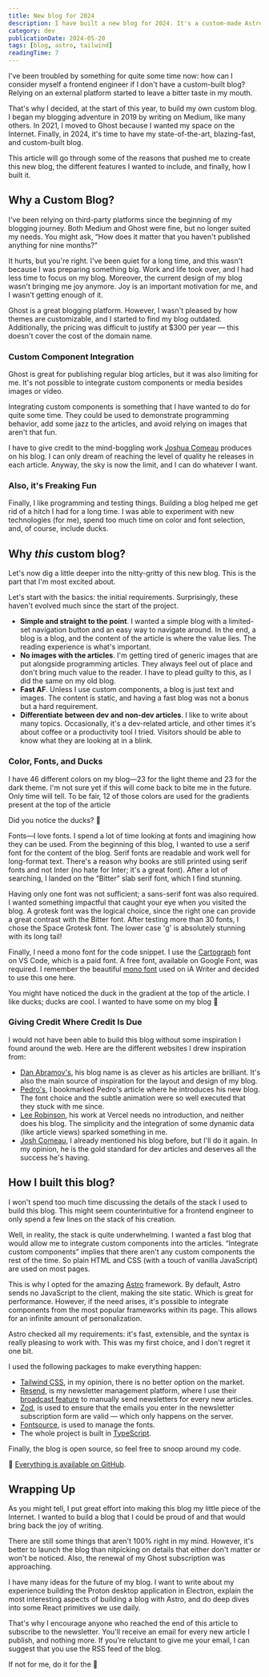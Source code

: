 ```yaml
---
title: New blog for 2024
description: I have built a new blog for 2024. It's a custom-made Astro website with Tailwind CSS and the Resend newsletter platform.
category: dev
publicationDate: 2024-05-20
tags: [blog, astro, tailwind]
readingTime: 7
---
```



I've been troubled by something for quite some time now: how can I consider myself a frontend engineer if I don't have a custom-built blog? Relying on an external platform started to leave a bitter taste in my mouth.

That's why I decided, at the start of this year, to build my own custom blog. I began my blogging adventure in 2019 by writing on Medium, like many others. In 2021, I moved to Ghost because I wanted my space on the Internet. Finally, in 2024, it's time to have my state-of-the-art, blazing-fast, and custom-built blog.

This article will go through some of the reasons that pushed me to create this new blog, the different features I wanted to include, and finally, how I built it.

## Why a Custom Blog?

I've been relying on third-party platforms since the beginning of my blogging journey. Both Medium and Ghost were fine, but no longer suited my needs. You might ask, “How does it matter that you haven't published anything for nine months?”

It hurts, but you're right. I've been quiet for a long time, and this wasn't because I was preparing something big. Work and life took over, and I had less time to focus on my blog. Moreover, the current design of my blog wasn't bringing me joy anymore. Joy is an important motivation for me, and I wasn't getting enough of it.

Ghost is a great blogging platform. However, I wasn't pleased by how themes are customizable, and I started to find my blog outdated. Additionally, the pricing was difficult to justify at $300 per year — this doesn't cover the cost of the domain name.

### Custom Component Integration

Ghost is great for publishing regular blog articles, but it was also limiting for me. It's not possible to integrate custom components or media besides images or video.

Integrating custom components is something that I have wanted to do for quite some time. They could be used to demonstrate programming behavior, add some jazz to the articles, and avoid relying on images that aren't that fun.

I have to give credit to the mind-boggling work [Joshua Comeau](https://www.joshwcomeau.com/css/center-a-div/) produces on his blog. I can only dream of reaching the level of quality he releases in each article. Anyway, the sky is now the limit, and I can do whatever I want.

### Also, it's Freaking Fun

Finally, I like programming and testing things. Building a blog helped me get rid of a hitch I had for a long time. I was able to experiment with new technologies (for me), spend too much time on color and font selection, and, of course, include ducks.

## Why _this_ custom blog?

Let's now dig a little deeper into the nitty-gritty of this new blog. This is the part that I'm most excited about.

Let's start with the basics: the initial requirements. Surprisingly, these haven't evolved much since the start of the project.

- **Simple and straight to the point**. I wanted a simple blog with a limited-set navigation button and an easy way to navigate around. In the end, a blog is a blog, and the content of the article is where the value lies. The reading experience is what's important.
- **No images with the articles**. I'm getting tired of generic images that are put alongside programming articles. They always feel out of place and don't bring much value to the reader. I have to plead guilty to this, as I did the same on my old blog.
- **Fast AF**. Unless I use custom components, a blog is just text and images. The content is static, and having a fast blog was not a bonus but a hard requirement.
- **Differentiate between dev and non-dev articles**. I like to write about many topics. Occasionally, it's a dev-related article, and other times it's about coffee or a productivity tool I tried. Visitors should be able to know what they are looking at in a blink.

### Color, Fonts, and Ducks

I have 46 different colors on my blog—23 for the light theme and 23 for the dark theme. I'm not sure yet if this will come back to bite me in the future. Only time will tell. To be fair, 12 of those colors are used for the gradients present at the top of the article

Did you notice the ducks? 🦆

<Colors />

Fonts—I love fonts. I spend a lot of time looking at fonts and imagining how they can be used. From the beginning of this blog, I wanted to use a serif font for the content of the blog. Serif fonts are readable and work well for long-format text. There's a reason why books are still printed using serif fonts and not Inter (no hate for Inter; it's a great font). After a lot of searching, I landed on the “Bitter” slab serif font, which I find stunning.

Having only one font was not sufficient; a sans-serif font was also required. I wanted something impactful that caught your eye when you visited the blog. A grotesk font was the logical choice, since the right one can provide a great contrast with the Bitter font. After testing more than 30 fonts, I chose the Space Grotesk font. The lower case 'g' is absolutely stunning with its long tail!

Finally, I need a mono font for the code snippet. I use the [Cartograph](https://connary.com/cartograph.html) font on VS Code, which is a paid font. A free font, available on Google Font, was required. I remember the beautiful [mono font](https://fontsource.org/fonts/ia-writer-mono) used on iA Writer and decided to use this one here.

<Fonts />

You might have noticed the duck in the gradient at the top of the article. I like ducks; ducks are cool. I wanted to have some on my blog 🦆

### Giving Credit Where Credit Is Due

I would not have been able to build this blog without some inspiration I found around the web. Here are the different websites I drew inspiration from:

- [Dan Abramov's](https://overreacted.io/), his blog name is as clever as his articles are brilliant. It's also the main source of inspiration for the layout and design of my blog.
- [Pedro's](https://ped.ro/), I bookmarked Pedro's article where he introduces his new blog. The font choice and the subtle animation were so well executed that they stuck with me since.
- [Lee Robinson](https://leerob.io/), his work at Vercel needs no introduction, and neither does his blog. The simplicity and the integration of some dynamic data (like article views) sparked something in me.
- [Josh Comeau](https://www.joshwcomeau.com/), I already mentioned his blog before, but I'll do it again. In my opinion, he is the gold standard for dev articles and deserves all the success he's having.

## How I built this blog?

I won't spend too much time discussing the details of the stack I used to build this blog. This might seem counterintuitive for a frontend engineer to only spend a few lines on the stack of his creation.

Well, in reality, the stack is quite underwhelming. I wanted a fast blog that would allow me to integrate custom components into the articles. “Integrate custom components” implies that there aren't any custom components the rest of the time. So plain HTML and CSS (with a touch of vanilla JavaScript) are used on most pages.

This is why I opted for the amazing [Astro](https://astro.build/) framework. By default, Astro sends no JavaScript to the client, making the site static. Which is great for performance. However, if the need arises, it's possible to integrate components from the most popular frameworks within its page. This allows for an infinite amount of personalization.

Astro checked all my requirements: it's fast, extensible, and the syntax is really pleasing to work with. This was my first choice, and I don't regret it one bit.

I used the following packages to make everything happen:

- [Tailwind CSS](https://tailwindcss.com/), in my opinion, there is no better option on the market.
- [Resend](https://resend.com), is my newsletter management platform, where I use their [broadcast feature](https://resend.com/blog/send-marketing-emails-with-resend-broadcasts) to manually send newsletters for every new articles.
- [Zod](https://zod.dev/), is used to ensure that the emails you enter in the newsletter subscription form are valid — which only happens on the server.
- [Fontsource](https://fontsource.org/), is used to manage the fonts.
- The whole project is built in [TypeScript](https://www.typescriptlang.org/).

Finally, the blog is open source, so feel free to snoop around my code.

🦆 [Everything is available on GitHub](https://github.com/flavienbonvin/flavien-bonvin).

## Wrapping Up

As you might tell, I put great effort into making this blog my little piece of the Internet. I wanted to build a blog that I could be proud of and that would bring back the joy of writing.

There are still some things that aren't 100% right in my mind. However, it's better to launch the blog than nitpicking on details that either don't matter or won't be noticed. Also, the renewal of my Ghost subscription was approaching.

I have many ideas for the future of my blog. I want to write about my experience building the Proton desktop application in Electron, explain the most interesting aspects of building a blog with Astro, and do deep dives into some React primitives we use daily.

That's why I encourage anyone who reached the end of this article to subscribe to the newsletter. You'll receive an email for every new article I publish, and nothing more. If you're reluctant to give me your email, I can suggest that you use the RSS feed of the blog.

If not for me, do it for the 🦆
